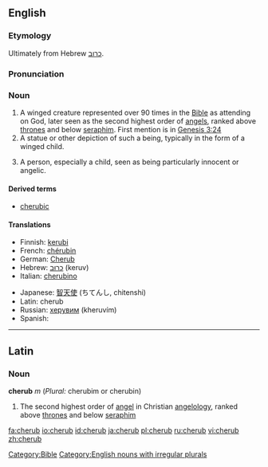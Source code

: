 {{see|Cherub}}
==English==

===Etymology===
Ultimately from Hebrew [[כרוב]].

===Pronunciation===
{{IPA|/ˈʧɛrəb/}}

===Noun===
{{en-noun|pl2=cherubim}}

# A winged creature represented over 90 times in the [[Bible]] as attending on God, later seen as the second highest order of [[angels]], ranked above [[throne]]s and below [[seraph]]im. First mention is in [http://en.wikisource.org/wiki/Bible_%28World_English%29/Genesis#Chapter_3 Genesis 3:24]
# A statue or other depiction of such a being, typically in the form of a winged child.
# {{figurative}} A person, especially a child, seen as being particularly innocent or angelic.

====Derived terms====
*[[cherubic]]

====Translations====
{{top}}
*Finnish: [[kerubi]]
*French: [[chérubin]] {{m}}
*German: [[Cherub]] {{m}}
*Hebrew: [[כרוב|כרוּב]] (keruv) {{m}}
*Italian: [[cherubino]] {{m}}
{{mid}}
*Japanese: [[智天使]] (ちてんし, chitenshi)
*Latin: cherub {{m}}
*Russian: [[херувим]] (kheruvím) {{m}}
*Spanish: {{t|es|querubín}} {{m}}
{{bottom}}

[[Category:Bible]]
[[Category:English nouns with irregular plurals]]

----

==Latin==

===Noun===
'''cherub''' ''m'' (''Plural:'' cherubim or cherubin)

# The second highest order of [[angel]] in Christian [[angelology]], ranked above [[throne]]s and below [[seraph]]im

[[fa:cherub]]
[[io:cherub]]
[[id:cherub]]
[[ja:cherub]]
[[pl:cherub]]
[[ru:cherub]]
[[vi:cherub]]
[[zh:cherub]]